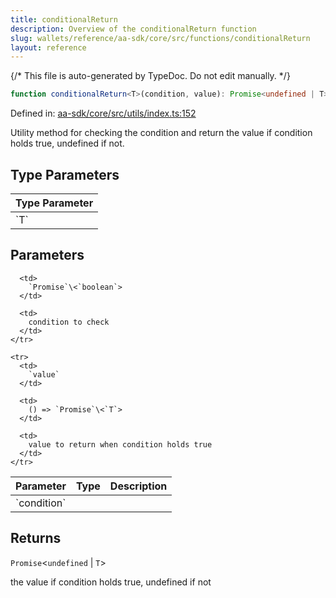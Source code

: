 ```yaml
---
title: conditionalReturn
description: Overview of the conditionalReturn function
slug: wallets/reference/aa-sdk/core/src/functions/conditionalReturn
layout: reference
---
```


{/* This file is auto-generated by TypeDoc. Do not edit manually. */}

```ts
function conditionalReturn<T>(condition, value): Promise<undefined | T>;
```

Defined in: [aa-sdk/core/src/utils/index.ts:152](https://github.com/alchemyplatform/aa-sdk/blob/9df5be8c23af4e472bcb503c17766b16da0ad87d/aa-sdk/core/src/utils/index.ts#L152)

Utility method for checking the condition and return the value if condition holds true, undefined if not.

## Type Parameters

<table>
  <thead>
    <tr>
      <th align="left">Type Parameter</th>
    </tr>
  </thead>

  <tbody>
    <tr>
      <td>
        `T`
      </td>
    </tr>
  </tbody>
</table>

## Parameters

<table>
  <thead>
    <tr>
      <th align="left">Parameter</th>
      <th align="left">Type</th>
      <th align="left">Description</th>
    </tr>
  </thead>

  <tbody>
    <tr>
      <td>
        `condition`
      </td>

      <td>
        `Promise`\<`boolean`>
      </td>

      <td>
        condition to check
      </td>
    </tr>

    <tr>
      <td>
        `value`
      </td>

      <td>
        () => `Promise`\<`T`>
      </td>

      <td>
        value to return when condition holds true
      </td>
    </tr>

  </tbody>
</table>

## Returns

`Promise`\<`undefined` | `T`>

the value if condition holds true, undefined if not

